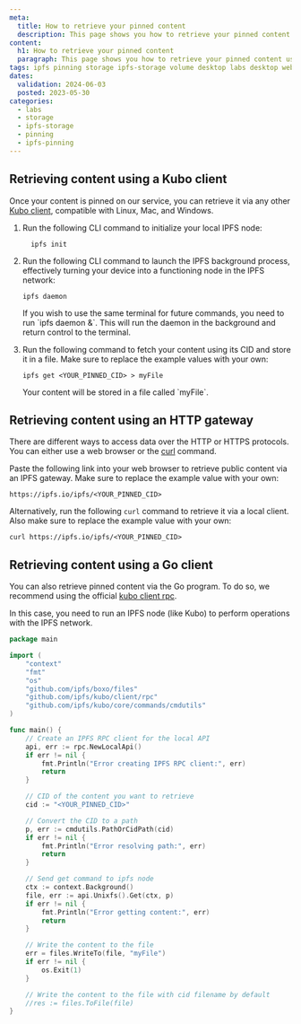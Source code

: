```yaml
---
meta:
  title: How to retrieve your pinned content
  description: This page shows you how to retrieve your pinned content using different methods
content:
  h1: How to retrieve your pinned content
  paragraph: This page shows you how to retrieve your pinned content using different methods
tags: ipfs pinning storage ipfs-storage volume desktop labs desktop web3 gateway kubo
dates:
  validation: 2024-06-03
  posted: 2023-05-30
categories:
  - labs
  - storage
  - ipfs-storage
  - pinning
  - ipfs-pinning
---
```


## Retrieving content using a Kubo client

Once your content is pinned on our service, you can retrieve it via any other [Kubo client](/labs/ipfs-pinning/api-cli/ipfs-cli/), compatible with Linux, Mac, and Windows.

1. Run the following CLI command to initialize your local IPFS node:

    ```
      ipfs init
    ```

2. Run the following CLI command to launch the IPFS background process, effectively turning your device into a functioning node in the IPFS network:

    ```
    ipfs daemon
    ```

    <Message type="tip">
        If you wish to use the same terminal for future commands, you need to run `ipfs daemon &`. This will run the daemon in the background and return control to the terminal.
    </Message>

3. Run the following command to fetch your content using its CID and store it in a file. Make sure to replace the example values with your own:

    ```
    ipfs get <YOUR_PINNED_CID> > myFile
    ```
    <Message type="note">
        Your content will be stored in a file called `myFile`.
    </Message>

## Retrieving content using an HTTP gateway

There are different ways to access data over the HTTP or HTTPS protocols. You can either use a web browser or the [curl](https://curl.se/) command.

Paste the following link into your web browser to retrieve public content via an IPFS gateway. Make sure to replace the example value with your own:

```
https://ipfs.io/ipfs/<YOUR_PINNED_CID>
```

Alternatively, run the following `curl` command to retrieve it via a local client. Also make sure to replace the example value with your own:

```
curl https://ipfs.io/ipfs/<YOUR_PINNED_CID>
```

## Retrieving content using a Go client

You can also retrieve pinned content via the Go program. To do so, we recommend using the official [kubo client rpc](https://github.com/ipfs/kubo/tree/master/client/rpc).

In this case, you need to run an IPFS node (like Kubo) to perform operations with the IPFS network.

```go
package main

import (
	"context"
	"fmt"
	"os"
	"github.com/ipfs/boxo/files"
	"github.com/ipfs/kubo/client/rpc"
	"github.com/ipfs/kubo/core/commands/cmdutils"
)

func main() {
	// Create an IPFS RPC client for the local API
	api, err := rpc.NewLocalApi()
	if err != nil {
		fmt.Println("Error creating IPFS RPC client:", err)
		return
	}

	// CID of the content you want to retrieve
	cid := "<YOUR_PINNED_CID>"

	// Convert the CID to a path
	p, err := cmdutils.PathOrCidPath(cid)
	if err != nil {
		fmt.Println("Error resolving path:", err)
		return
	}

	// Send get command to ipfs node
	ctx := context.Background()
	file, err := api.Unixfs().Get(ctx, p)
	if err != nil {
		fmt.Println("Error getting content:", err)
		return
	}

	// Write the content to the file
	err = files.WriteTo(file, "myFile")
	if err != nil {
		os.Exit(1)
	}

	// Write the content to the file with cid filename by default
	//res := files.ToFile(file)
}
```